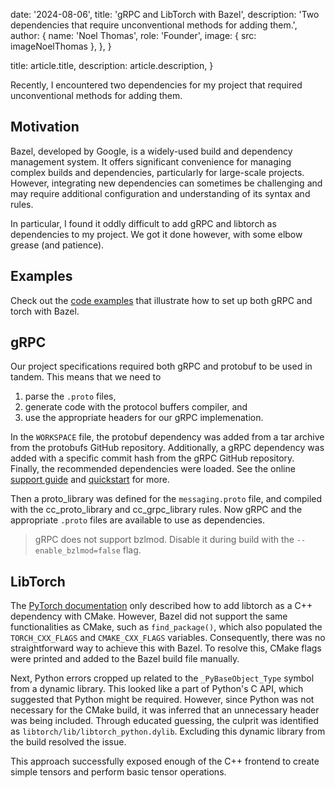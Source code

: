 
  date: '2024-08-06',
  title: 'gRPC and LibTorch with Bazel',
  description:
    'Two dependencies that require unconventional methods for adding them.',
  author: {
    name: 'Noel Thomas',
    role: 'Founder',
    image: { src: imageNoelThomas },
  },
}

  title: article.title,
  description: article.description,
}

Recently, I encountered two dependencies for my project that required unconventional methods for adding them.
## Motivation

Bazel, developed by Google, is a widely-used build and dependency management system. It offers significant convenience for managing complex builds and dependencies, particularly for large-scale projects. However, integrating new dependencies can sometimes be challenging and may require additional configuration and understanding of its syntax and rules.

In particular, I found it oddly difficult to add gRPC and libtorch as dependencies to my project. We got it done however, with some elbow grease (and patience).
## Examples

Check out the [code examples](https://github.com/GroupLabs/examples/tree/main/gRPC-and-libtorch-with-Bazel) that illustrate how to set up both gRPC and torch with Bazel.
## gRPC

Our project specifications required both gRPC and protobuf to be used in tandem. This means that we need to
1. parse the `.proto` files,
2. generate code with the protocol buffers compiler, and
3. use the appropriate headers for our gRPC implemenation.

In the `WORKSPACE` file, the protobuf dependency was added from a tar archive from the protobufs GitHub repository. Additionally, a gRPC dependency was added with a specific commit hash from the gRPC GitHub repository. Finally, the recommended dependencies were loaded. See the online [support guide](https://grpc.github.io/grpc/core/md_doc_bazel_support.html) and [quickstart](https://grpc.io/docs/languages/cpp/quickstart/) for more.

Then a proto_library was defined for the `messaging.proto` file, and compiled with the cc_proto_library and cc_grpc_library rules. Now gRPC and the appropriate `.proto` files are available to use as dependencies.

> gRPC does not support bzlmod. Disable it during build with the `--enable_bzlmod=false` flag.
## LibTorch

The [PyTorch documentation](https://pytorch.org/cppdocs/installing.html) only described how to add libtorch as a C++ dependency with CMake. However, Bazel did not support the same functionalities as CMake, such as `find_package()`, which also populated the `TORCH_CXX_FLAGS` and `CMAKE_CXX_FLAGS` variables. Consequently, there was no straightforward way to achieve this with Bazel. To resolve this, CMake flags were printed and added to the Bazel build file manually.

Next, Python errors cropped up related to the `_PyBaseObject_Type` symbol from a dynamic library. This looked like a part of Python's C API, which suggested that Python might be required. However, since Python was not necessary for the CMake build, it was inferred that an unnecessary header was being included. Through educated guessing, the culprit was identified as `libtorch/lib/libtorch_python.dylib`. Excluding this dynamic library from the build resolved the issue.

This approach successfully exposed enough of the C++ frontend to create simple tensors and perform basic tensor operations.